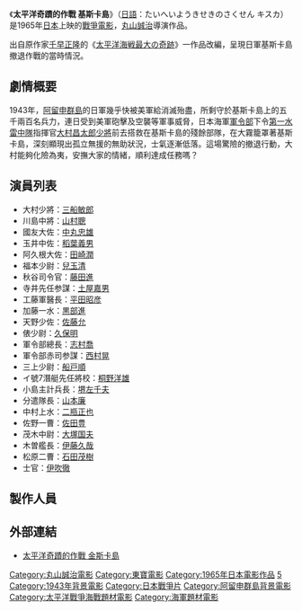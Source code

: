 {{Infobox Film
| name               = 太平洋奇蹟的作戰 基斯卡島
| original_name      = 太平洋奇跡の作戦 キスカ
| image              = Retreat from Kiska 1965.jpg|250px
| caption            = 日本發行DVD封面
| director           = [[丸山誠治|丸山誠治]]
| producer           = [[田中友幸|田中友幸]]<br>[[田實泰良|田實泰良]]
| writer             = [[須崎勝彌|須崎勝彌]]
| starring           = [[三船敏郎|三船敏郎]]<br>[[山村聰|山村聰]]<br>[[中丸忠雄|中丸忠雄]]<br>[[田崎潤|田崎潤]]<br>[[平田昭彥|平田昭彥]]<br>[[藤田進_(日本演員)|藤田進]]<br>[[志村喬|志村喬]]<br>[[佐藤允|佐藤允]]<br>[[久保明|久保明]]<br>[[伊藤久哉|伊藤久哉]]
| music              = [[團伊玖磨|團伊玖磨]]
| narrator           = 
| cinematography     = 
| editing            = 
| production_company = [[東寶電影公司|東寶]]
| distributor        = [[東寶電影公司|東寶]]
| released           = 1965年7月4日
| runtime            = 105分
| country            = {{JPN}}
| language           = 日語
| budget             = 
| gross              = 
| preceded_by        = 
| followed_by        = 
| website            = 
| amg_id             = 
| imdb_id            = 
| cn_name            = 
| hk_name            = 
| tw_name            = 
}}
《'''太平洋奇蹟的作戰 基斯卡島'''》（[[日語|日語]]：たいへいようきせきのさくせん キスカ）是1965年[[日本|日本]]上映的[[戰爭電影|戰爭電影]]，[[丸山誠治|丸山誠治]]導演作品。

出自原作家[[千早正隆|千早正隆]]的《[[太平洋海戦最大の奇跡|太平洋海戦最大の奇跡]]》一作品改編，呈現日軍基斯卡島撤退作戰的當時情況。

== 劇情概要 ==
1943年，[[阿留申群島|阿留申群島]]的日軍幾乎快被美軍給消滅殆盡，所剩守於基斯卡島上的五千兩百名兵力，連日受到美軍砲擊及空襲等軍事威脅，日本海軍[[軍令部|軍令部]]下令[[第一水雷中隊|第一水雷中隊]]指揮官[[大村昌太郎|大村昌太郎]][[少將|少將]]前去搭救在基斯卡島的殘餘部隊，在大霧籠罩著基斯卡島，深刻顯現出孤立無援的無助狀況，士氣逐漸低落。這場驚險的撤退行動，大村能夠化險為夷，安撫大家的情緒，順利達成任務嗎？

== 演員列表 ==
*大村少將：[[三船敏郎|三船敏郎]]
*川島中將：[[山村聰|山村聰]]
*國友大佐：[[中丸忠雄|中丸忠雄]]
*玉井中佐：[[稻葉義男|稻葉義男]]
*阿久根大佐：[[田崎潤|田崎潤]]
*福本少尉：[[兒玉清|兒玉清]]
*秋谷司令官：[[藤田進_(日本演員)|藤田進]]
*寺井先任参謀：[[土屋嘉男|土屋嘉男]]
*工藤軍醫長：[[平田昭彦|平田昭彦]]
*加藤一水：[[黒部進|黒部進]]
*天野少佐：[[佐藤允|佐藤允]]
*俵少尉：[[久保明|久保明]]
*軍令部總長：[[志村喬|志村喬]]
*軍令部赤司参謀：[[西村晃|西村晃]]
*三上少尉：[[船戸順|船戸順]]
*イ號7潛艇先任將校：[[桐野洋雄|桐野洋雄]]
*小島主計兵長：[[堺左千夫|堺左千夫]]
*分遣隊長：[[山本廉|山本廉]]
*中村上水：[[二瓶正也|二瓶正也]]
*佐野一曹：[[佐田豊|佐田豊]]
*茂木中尉：[[大塚国夫|大塚国夫]]
*木曽艦長：[[伊藤久哉|伊藤久哉]]
*松原二曹：[[石田茂樹|石田茂樹]]
*士官：[[伊吹徹|伊吹徹]]

== 製作人員 ==

== 外部連結 ==
* [https://web.archive.org/web/20130501084234/http://www.k5.dion.ne.jp/~god-sf/tohowar/kisuka.html 太平洋奇蹟的作戰 金斯卡島]{{ja}}


{{丸山誠治}}
{{DEFAULTSORT:Taiheiyoukisekinosakuhin kisuka}}
[[Category:丸山誠治電影|Category:丸山誠治電影]]
[[Category:東寶電影|Category:東寶電影]]
[[Category:1965年日本電影作品|Category:1965年日本電影作品]]
[[Category:1960年代日本黑白电影|5]]
[[Category:1943年背景電影|Category:1943年背景電影]]
[[Category:日本戰爭片|Category:日本戰爭片]]
[[Category:阿留申群島背景電影|Category:阿留申群島背景電影]]
[[Category:太平洋戰爭海戰題材電影|Category:太平洋戰爭海戰題材電影]]
[[Category:海軍題材電影|Category:海軍題材電影]]